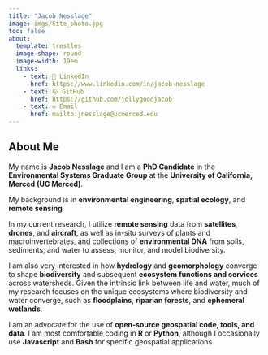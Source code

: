 ```yaml
---
title: "Jacob Nesslage"
image: imgs/Site_photo.jpg
toc: false
about: 
  template: trestles
  image-shape: round
  image-width: 19em
  links: 
    - text: 💼 LinkedIn
      href: https://www.linkedin.com/in/jacob-nesslage
    - text: 🐱 GitHub
      href: https://github.com/jollygoodjacob
    - text: ✉️ Email
      href: mailto:jnesslage@ucmerced.edu
---
```


::: researchcontainer
## About Me

My name is **Jacob Nesslage** and I am a **PhD Candidate** in the **Environmental Systems Graduate Group** at the **University of California, Merced (UC Merced)**.

My background is in **environmental engineering**, **spatial ecology**, and **remote sensing**.

In my current research, I utilize **remote sensing** data from **satellites**, **drones**, and **aircraft**, as well as in-situ surveys of plants and macroinvertebrates, and collections of **environmental DNA** from soils, sediments, and water to assess, monitor, and model biodiversity.

I am also very interested in how **hydrology** and **geomorphology** converge to shape **biodiversity** and subsequent **ecosystem functions and services** across watersheds. Given the intrinsic link between life and water, much of my research focuses on the unique ecosystems where biodiversity and water converge, such as **floodplains**, **riparian forests**, and **ephemeral wetlands**.

I am an advocate for the use of **open-source geospatial code, tools, and data**. I am most comfortable coding in **R** or **Python**, although I occasionally use **Javascript** and **Bash** for specific geospatial applications.
:::
